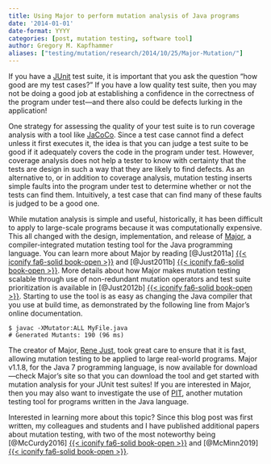 ```yaml
---
title: Using Major to perform mutation analysis of Java programs
date: '2014-01-01'
date-format: YYYY
categories: [post, mutation testing, software tool]
author: Gregory M. Kapfhammer
aliases: ["testing/mutation/research/2014/10/25/Major-Mutation/"]
---
```


If you have a [JUnit](http://www.junit.org) test suite, it is important that you
ask the question "how good are my test cases?" If you have a low quality test
suite, then you may not be doing a good job at establishing a confidence in the
correctness of the program under test&mdash;and there also could be defects
lurking in the application!

One strategy for assessing the quality of your test suite is to run coverage
analysis with a tool like [JaCoCo](http://www.eclemma.org/jacoco/).  Since a
test case cannot find a defect unless it first executes it, the idea is that you
can judge a test suite to be good if it adequately covers the code in the
program under test. However, coverage analysis does not help a tester to know
with certainty that the tests are design in such a way that they are likely to
find defects.  As an alternative to, or in addition to coverage analysis,
mutation testing inserts simple faults into the program under test to determine
whether or not the tests can find them.  Intuitively, a test case that can find
many of these faults is judged to be a good one.

While mutation analysis is simple and useful, historically, it has been
difficult to apply to large-scale programs because it was computationally
expensive. This all changed with the design, implementation, and release of <a
href="http://www.mutation-testing.org">Major</a>, a compiler-integrated
mutation testing tool for the Java programming language. You can learn more
about Major by reading [@Just2011a] [{{< iconify fa6-solid book-open
>}}](/research/papers/Just2011a/index.qmd) and
[@Just2011b] [{{< iconify fa6-solid book-open
>}}](/research/papers/Just2011b/index.qmd).
More details about how Major makes mutation testing scalable through use of
non-redundant mutation operators and test suite prioritization is available in
[@Just2012b] [{{< iconify fa6-solid book-open
>}}](/research/papers/Just2012b/index.qmd).
Starting to use the tool is as easy as changing the Java compiler that you use
at build time, as demonstrated by the following line from Major's online
documentation.

```shell
$ javac -XMutator:ALL MyFile.java
# Generated Mutants: 190 (96 ms)
```

The creator of Major, [Rene Just](https://homes.cs.washington.edu/~rjust/), took
great care to ensure that it is fast, allowing mutation testing to be applied to
large real-world programs. Major v1.1.8, for the Java 7 programming language, is
now available for download&mdash;check Major's site so that you can download the
tool and get started with mutation analysis for your JUnit test suites! If you
are interested in Major, then you may also want to investigate the use of
[PIT](http://pitest.org/), another mutation testing tool for programs written in
the Java language.

Interested in learning more about this topic? Since this blog post was first
written, my colleagues and students and I have published additional papers
about mutation testing, with two of the most noteworthy being [@McCurdy2016]
[{{< iconify fa6-solid book-open
>}}](/research/papers/McCurdy2016/index.qmd)
and [@McMinn2019] [{{< iconify fa6-solid book-open
>}}](/research/papers/McMinn2019/index.qmd).
